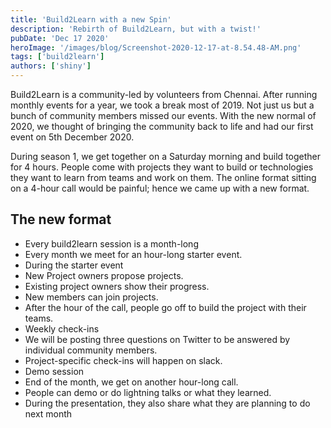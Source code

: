 ```yaml
---
title: 'Build2Learn with a new Spin'
description: 'Rebirth of Build2Learn, but with a twist!'
pubDate: 'Dec 17 2020'
heroImage: '/images/blog/Screenshot-2020-12-17-at-8.54.48-AM.png'
tags: ['build2learn']
authors: ['shiny']
---
```


Build2Learn is a community-led by volunteers from Chennai. After running monthly events for a year, we took a break most of 2019. Not just us but a bunch of community members missed our events. With the new normal of 2020, we thought of bringing the community back to life and had our first event on 5th December 2020.

During season 1, we get together on a Saturday morning and build together for 4 hours. People come with projects they want to build or technologies they want to learn from teams and work on them. The online format sitting on a 4-hour call would be painful; hence we came up with a new format.

## The new format

- Every build2learn session is a month-long
- Every month we meet for an hour-long starter event.
- During the starter event
- New Project owners propose projects.
- Existing project owners show their progress.
- New members can join projects.
- After the hour of the call, people go off to build the project with their teams.
- Weekly check-ins
- We will be posting three questions on Twitter to be answered by individual community members.
- Project-specific check-ins will happen on slack.
- Demo session
- End of the month, we get on another hour-long call.
- People can demo or do lightning talks or what they learned.
- During the presentation, they also share what they are planning to do next month
